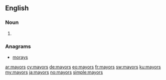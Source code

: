 ==English==

===Noun===
{{head|en|noun plural form}}

# {{plural of|mayor|lang=en}}

===Anagrams===
* [[morays#English|morays]]

[[ar:mayors]]
[[cy:mayors]]
[[de:mayors]]
[[eo:mayors]]
[[fr:mayors]]
[[sw:mayors]]
[[ku:mayors]]
[[my:mayors]]
[[ja:mayors]]
[[no:mayors]]
[[simple:mayors]]
